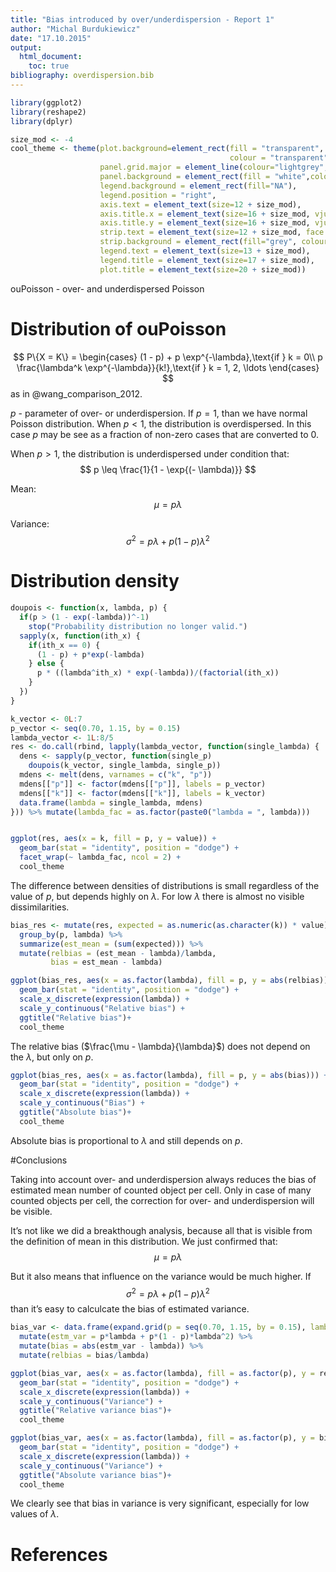 ```yaml
---
title: "Bias introduced by over/underdispersion - Report 1"
author: "Michal Burdukiewicz"
date: "17.10.2015"
output: 
  html_document:
    toc: true
bibliography: overdispersion.bib
---
```


```r
library(ggplot2)
library(reshape2)
library(dplyr)

size_mod <- -4
cool_theme <- theme(plot.background=element_rect(fill = "transparent",
                                                 colour = "transparent"),
                    panel.grid.major = element_line(colour="lightgrey", linetype = "dashed"),
                    panel.background = element_rect(fill = "white",colour = "black"),
                    legend.background = element_rect(fill="NA"),
                    legend.position = "right",
                    axis.text = element_text(size=12 + size_mod),
                    axis.title.x = element_text(size=16 + size_mod, vjust = -1), 
                    axis.title.y = element_text(size=16 + size_mod, vjust = 1),
                    strip.text = element_text(size=12 + size_mod, face = "bold"),
                    strip.background = element_rect(fill="grey", colour = "black"),
                    legend.text = element_text(size=13 + size_mod), 
                    legend.title = element_text(size=17 + size_mod),
                    plot.title = element_text(size=20 + size_mod))

```

ouPoisson - over- and underdispersed Poisson

# Distribution of ouPoisson
$$
P\{X = K\} = \begin{cases}
(1 - p) + p \exp^{-\lambda},\text{if } k = 0\\
p \frac{\lambda^k \exp^{-\lambda}}{k!},\text{if } k = 1, 2, \ldots
\end{cases}
$$
as in @wang_comparison_2012.

$p$ - parameter of over- or underdispersion. If $p = 1$, than we have normal Poisson distribution. When $p < 1$, the distribution is overdispersed. In this case $p$ may be see as a fraction of non-zero cases that are converted to 0.

When $p > 1$, the distribution is underdispersed under condition that:
$$
p \leq \frac{1}{1 - \exp{(- \lambda)}}
$$


Mean:
$$
\mu = p \lambda
$$

Variance:
$$
\sigma^2 = p \lambda + p(1 - p)\lambda^2
$$



# Distribution density
```r
doupois <- function(x, lambda, p) {
  if(p > (1 - exp(-lambda))^-1)
    stop("Probability distribution no longer valid.")
  sapply(x, function(ith_x) {
    if(ith_x == 0) {
      (1 - p) + p*exp(-lambda)
    } else {
      p * ((lambda^ith_x) * exp(-lambda))/(factorial(ith_x))
    }
  })
}

k_vector <- 0L:7
p_vector <- seq(0.70, 1.15, by = 0.15)
lambda_vector <- 1L:8/5
res <- do.call(rbind, lapply(lambda_vector, function(single_lambda) {
  dens <- sapply(p_vector, function(single_p)
    doupois(k_vector, single_lambda, single_p))
  mdens <- melt(dens, varnames = c("k", "p"))
  mdens[["p"]] <- factor(mdens[["p"]], labels = p_vector)
  mdens[["k"]] <- factor(mdens[["k"]], labels = k_vector)
  data.frame(lambda = single_lambda, mdens)
})) %>% mutate(lambda_fac = as.factor(paste0("lambda = ", lambda)))


ggplot(res, aes(x = k, fill = p, y = value)) +
  geom_bar(stat = "identity", position = "dodge") +
  facet_wrap(~ lambda_fac, ncol = 2) +
  cool_theme

```

The difference between densities of distributions is small regardless of the value of $p$, but depends highly on $\lambda$. For low $\lambda$ there is almost no visible dissimilarities.


```r
bias_res <- mutate(res, expected = as.numeric(as.character(k)) * value) %>% 
  group_by(p, lambda) %>%
  summarize(est_mean = (sum(expected))) %>%
  mutate(relbias = (est_mean - lambda)/lambda,
         bias = est_mean - lambda)

ggplot(bias_res, aes(x = as.factor(lambda), fill = p, y = abs(relbias))) +
  geom_bar(stat = "identity", position = "dodge") +
  scale_x_discrete(expression(lambda)) +
  scale_y_continuous("Relative bias") +
  ggtitle("Relative bias")+
  cool_theme

```


The relative bias ($\frac{\mu - \lambda}{\lambda}$) does not depend on the $\lambda$, but only on $p$.


```r

ggplot(bias_res, aes(x = as.factor(lambda), fill = p, y = abs(bias))) +
  geom_bar(stat = "identity", position = "dodge") +
  scale_x_discrete(expression(lambda)) +
  scale_y_continuous("Bias") +
  ggtitle("Absolute bias")+
  cool_theme

```

Absolute bias is proportional to $\lambda$ and still depends on $p$.

#Conclusions

Taking into account over- and underdispersion always reduces the bias of estimated mean number of counted object per cell. Only in case of many counted objects per cell, the correction for over- and underdispersion will be visible.

It's not like we did a breakthough analysis, because all that is visible from the definition of mean in this distribution. We just confirmed that:
$$
\mu = p \lambda
$$

But it also means that influence on the variance would be much higher. If
$$
\sigma^2 = p \lambda + p(1 - p)\lambda^2
$$
than it's easy to calculcate the bias of estimated variance.

```r
bias_var <- data.frame(expand.grid(p = seq(0.70, 1.15, by = 0.15), lambda = 1L:8/5)) %>%
  mutate(estm_var = p*lambda + p*(1 - p)*lambda^2) %>%
  mutate(bias = abs(estm_var - lambda)) %>%
  mutate(relbias = bias/lambda)

ggplot(bias_var, aes(x = as.factor(lambda), fill = as.factor(p), y = relbias)) +
  geom_bar(stat = "identity", position = "dodge") +
  scale_x_discrete(expression(lambda)) +
  scale_y_continuous("Variance") +
  ggtitle("Relative variance bias")+
  cool_theme

ggplot(bias_var, aes(x = as.factor(lambda), fill = as.factor(p), y = bias)) +
  geom_bar(stat = "identity", position = "dodge") +
  scale_x_discrete(expression(lambda)) +
  scale_y_continuous("Variance") +
  ggtitle("Absolute variance bias")+
  cool_theme

```

We clearly see that bias in variance is very significant, especially for low values of $\lambda$.

# References
